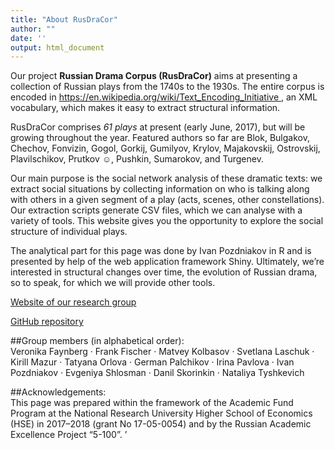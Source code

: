 ```yaml
---
title: "About RusDraCor"
author: ""
date: ''
output: html_document
---
```

   
     
Our project <b>Russian Drama Corpus (RusDraCor)</b> aims at presenting a
collection of Russian plays from the 1740s to the 1930s. The entire
corpus is encoded in <a href>https://en.wikipedia.org/wiki/Text_Encoding_Initiative </a>, an XML vocabulary, which makes it easy to
extract structural information.  

RusDraCor comprises <i>61 plays</i> at present (early June, 2017), but will
be growing throughout the year. Featured authors so far are Blok,
Bulgakov, Chechov, Fonvizin, Gogol, Gorkij, Gumilyov, Krylov,
Majakovskij, Ostrovskij, Plavilschikov, Prutkov ☺, Pushkin, Sumarokov,
and Turgenev.  

Our main purpose is the social network analysis of these dramatic texts:
we extract social situations by collecting information on who is talking
along with others in a given segment of a play (acts, scenes, other
constellations). Our extraction scripts generate CSV files, which we can
analyse with a variety of tools. This website gives you the opportunity
to explore the social structure of individual plays.  

The analytical part for this page was done by Ivan Pozdniakov in R and
is presented by help of the web application framework Shiny. Ultimately,
we're interested in structural changes over time, the evolution of
Russian drama, so to speak, for which we will provide other tools.  

[Website of our research group](https://hum.hse.ru/digital/rusdracor/)  

[GitHub repository](https://github.com/lehkost/RusDraCor)  

##Group members (in alphabetical order):  
Veronika Faynberg · Frank Fischer · Matvey Kolbasov ·  Svetlana Laschuk
· Kirill Mazur · Tatyana Orlova · German Palchikov · Irina Pavlova ·
Ivan Pozdniakov · Evgeniya Shlosman · Danil Skorinkin · Nataliya Tyshkevich  

##Acknowledgements:  
This page was prepared within the framework of the Academic Fund Program
at the National Research University Higher School of Economics (HSE) in
2017–2018 (grant No 17-05-0054) and by the Russian Academic Excellence
Project "5-100".  '        



